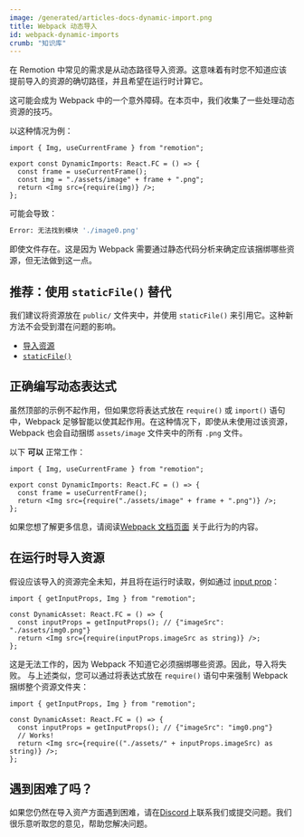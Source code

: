 ```yaml
---
image: /generated/articles-docs-dynamic-import.png
title: Webpack 动态导入
id: webpack-dynamic-imports
crumb: "知识库"
---
```


在 Remotion 中常见的需求是从动态路径导入资源。这意味着有时您不知道应该提前导入的资源的确切路径，并且希望在运行时计算它。

这可能会成为 Webpack 中的一个意外障碍。在本页中，我们收集了一些处理动态资源的技巧。

以这种情况为例：

```tsx twoslash
import { Img, useCurrentFrame } from "remotion";

export const DynamicImports: React.FC = () => {
  const frame = useCurrentFrame();
  const img = "./assets/image" + frame + ".png";
  return <Img src={require(img)} />;
};
```

可能会导致：

```bash
Error: 无法找到模块 './image0.png'
```

即使文件存在。这是因为 Webpack 需要通过静态代码分析来确定应该捆绑哪些资源，但无法做到这一点。

## 推荐：使用 `staticFile()` 替代

我们建议将资源放在 `public/` 文件夹中，并使用 `staticFile()` 来引用它。这种新方法不会受到潜在问题的影响。

- [导入资源](/docs/assets)
- [`staticFile()`](/docs/staticfile)

## 正确编写动态表达式

虽然顶部的示例不起作用，但如果您将表达式放在 `require()` 或 `import()` 语句中，Webpack 足够智能以使其起作用。在这种情况下，即使从未使用过该资源，Webpack 也会自动捆绑 `assets/image` 文件夹中的所有 `.png` 文件。

以下 **可以** 正常工作：

```tsx twoslash
import { Img, useCurrentFrame } from "remotion";

export const DynamicImports: React.FC = () => {
  const frame = useCurrentFrame();
  return <Img src={require("./assets/image" + frame + ".png")} />;
};
```

如果您想了解更多信息，请阅读[Webpack 文档页面](https://webpack.js.org/api/module-methods/#dynamic-expressions-in-import) 关于此行为的内容。

## 在运行时导入资源

假设应该导入的资源完全未知，并且将在运行时读取，例如通过 [input prop](/docs/get-input-props)：

```tsx twoslash
import { getInputProps, Img } from "remotion";

const DynamicAsset: React.FC = () => {
  const inputProps = getInputProps(); // {"imageSrc": "./assets/img0.png"}
  return <Img src={require(inputProps.imageSrc as string)} />;
};
```

这是无法工作的，因为 Webpack 不知道它必须捆绑哪些资源。因此，导入将失败。
与上述类似，您可以通过将表达式放在 `require()` 语句中来强制 Webpack 捆绑整个资源文件夹：

```tsx twoslash
import { getInputProps, Img } from "remotion";

const DynamicAsset: React.FC = () => {
  const inputProps = getInputProps(); // {"imageSrc": "img0.png"}
  // Works!
  return <Img src={require(("./assets/" + inputProps.imageSrc) as string)} />;
};
```

## 遇到困难了吗？

如果您仍然在导入资产方面遇到困难，请在[Discord](https://remotion.dev/discord)上联系我们或提交问题。我们很乐意听取您的意见，帮助您解决问题。


